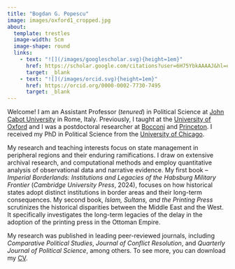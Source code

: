 ```yaml
---
title: "Bogdan G. Popescu"
image: images/oxford1_cropped.jpg
about:
  template: trestles
  image-width: 5cm
  image-shape: round
  links:
    - text: "![](/images/googlescholar.svg){height=1em}"
      href: https://scholar.google.com/citations?user=6H75YbkAAAAJ&hl=en
      target: _blank
    - text: "![](/images/orcid.svg){height=1em}"
      href: https://orcid.org/0000-0002-7730-7495
      target: _blank
---
```


<!-- Google tag (gtag.js) -->
<script async src="https://www.googletagmanager.com/gtag/js?id=G-7DSN63Y1JH"></script>
<script>
  window.dataLayer = window.dataLayer || [];
  function gtag(){dataLayer.push(arguments);}
  gtag('js', new Date());

  gtag('config', 'G-7DSN63Y1JH');
</script>

Welcome! I am an Assistant Professor (*tenured*) in Political Science at [John Cabot University](https://www.johncabot.edu/political-science-international-affairs/default.aspx){target="_blank"} in Rome, Italy. Previously, I taught at the [University of Oxford](https://www.politics.ox.ac.uk){target="_blank"} and I was a postdoctoral researcher at [Bocconi](https://www.unibocconi.eu/wps/wcm/connect/Bocconi/SitoPubblico_EN/Navigation+Tree/Home/){target="_blank"} and [Princeton](https://politics.princeton.edu){target="_blank"}. I received my PhD in Political Science from the [University of Chicago](https://political-science.uchicago.edu){target="_blank"}.

My research and teaching interests focus on state management in peripheral regions and their enduring ramifications. I draw on extensive archival research, and computational methods and employ quantitative analysis of observational data and narrative evidence. My first book – <em>Imperial Borderlands: Institutions and Legacies of the Habsburg Military Frontier</em> (<em>Cambridge University Press</em>, 2024), focuses on how historical states adopt distinct institutions in border areas and their long-term consequences. My second book, <em>Islam, Sultans, and the Printing Press</em> scrutinizes the historical disparities between the Middle East and the West. It specifically investigates the long-term legacies of the delay in the adoption of the printing press in the Ottoman Empire.

My research was published in leading peer-reviewed journals, including <em>Comparative Political Studies</em>, <em>Journal of Conflict Resolution</em>, and <em>Quarterly Journal of Political Science</em>, among others. To see more, you can download my [CV](https://www.dropbox.com/scl/fi/h558il8ukl9yma1n2okrm/bogdan-popescu-cv.pdf?rlkey=g2k2jtq0eczebqt7klahrq61u&dl=0){target="_blank"}.
